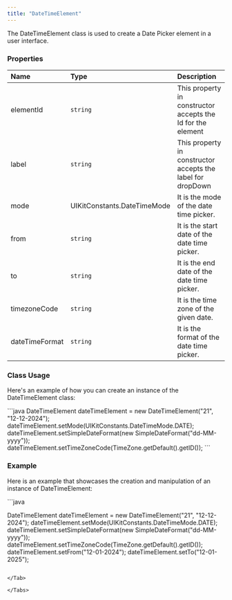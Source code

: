 ```yaml
---
title: "DateTimeElement"
---
```


The DateTimeElement class is used to create a Date Picker element in a user interface.

### Properties

| Name           | Type                        | Description                                                 |
| :-------------- | :--------------------------- | :----------------------------------------------------------- |
| elementId      | `string`                    | This property in constructor accepts the Id for the element |
| label          | `string`                    | This property in constructor accepts the label for dropDown |
| mode           | UIKitConstants.DateTimeMode | It is the mode of the date time picker.                     |
| from           | `string`                    | It is the start date of the date time picker.               |
| to             | `string`                    | It is the end date of the date time picker.                 |
| timezoneCode   | `string`                    | It is the time zone of the given date.                      |
| dateTimeFormat | `string`                    | It is the format of the date time picker.                   |

### Class Usage

Here's an example of how you can create an instance of the DateTimeElement class:

<Tabs>
<Tab title="Java">
```java
DateTimeElement dateTimeElement = new DateTimeElement("21", "12-12-2024");
dateTimeElement.setMode(UIKitConstants.DateTimeMode.DATE);
dateTimeElement.setSimpleDateFormat(new SimpleDateFormat("dd-MM-yyyy"));
dateTimeElement.setTimeZoneCode(TimeZone.getDefault().getID());
```

</Tab>

</Tabs>

### Example

Here is an example that showcases the creation and manipulation of an instance of DateTimeElement:

<Tabs>
<Tab title="Java">
```java

DateTimeElement dateTimeElement = new DateTimeElement("21", "12-12-2024");
dateTimeElement.setMode(UIKitConstants.DateTimeMode.DATE);
dateTimeElement.setSimpleDateFormat(new SimpleDateFormat("dd-MM-yyyy"));
dateTimeElement.setTimeZoneCode(TimeZone.getDefault().getID());
dateTimeElement.setFrom("12-01-2024");
dateTimeElement.setTo("12-01-2025");
```

</Tab>

</Tabs>